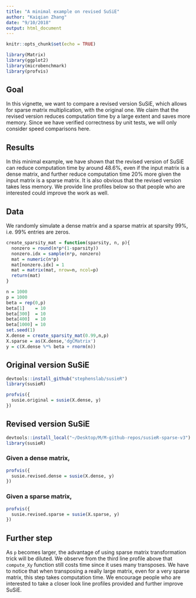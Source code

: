 ```yaml
---
title: "A minimal example on revised SuSiE"
author: "Kaiqian Zhang"
date: "9/10/2018"
output: html_document
---
```


```r
knitr::opts_chunk$set(echo = TRUE)
```

```r
library(Matrix)
library(ggplot2)
library(microbenchmark)
library(profvis)
```

## Goal
In this vignette, we want to compare a revised version SuSiE, which allows for sparse matrix multiplication, with the original one. We claim that the revised version reduces computation time by a large extent and saves more memory. Since we have verified correctness by unit tests, we will only consider speed comparisons here. 

## Results

In this minimal example, we have shown that the revised version of SuSiE can reduce computation time by around $48.6\%$, even if the input matrix is a dense matrix, and further reduce computation time $20\%$ more given the input matrix is a sparse matrix. It is also obvious that the revised version takes less memory. We provide line profiles below so that people who are interested could improve the work as well.  

## Data
We randomly simulate a dense matrix and a sparse matrix at sparsity $99\%$, i.e. $99\%$ entries are zeros.
```r
create_sparsity_mat = function(sparsity, n, p){
  nonzero = round(n*p*(1-sparsity))
  nonzero.idx = sample(n*p, nonzero)
  mat = numeric(n*p)
  mat[nonzero.idx] = 1
  mat = matrix(mat, nrow=n, ncol=p)
  return(mat)     
}
```

```r
n = 1000
p = 1000
beta = rep(0,p)
beta[1]    = 10 
beta[300]  = 10
beta[400]  = 10
beta[1000] = 10
set.seed(1)
X.dense = create_sparsity_mat(0.99,n,p)
X.sparse = as(X.dense,'dgCMatrix')
y = c(X.dense %*% beta + rnorm(n))
```

## Original version SuSiE
```r
devtools::install_github("stephenslab/susieR")
library(susieR)
```

```r
profvis({
  susie.original = susie(X.dense, y)
})
```

## Revised version SuSiE
```r
devtools::install_local("~/Desktop/M/M-github-repos/susieR-sparse-v3")
library(susieR)
```

### Given a dense matrix,
```r
profvis({
  susie.revised.dense = susie(X.dense, y)
})
```

### Given a sparse matrix,
```r
profvis({
  susie.revised.sparse = susie(X.sparse, y)
})
```

## Further step
As `p` becomes larger, the advantage of using sparse matrix transformation trick will be diluted. We observe from the third line profile above that `compute_Xy` function still costs time since it uses many transposes. We have to notice that when transposing a really large matrix, even for a very sparse matrix, this step takes computation time. We encourage people who are interested to take a closer look line profiles provided and further improve SuSiE. 
